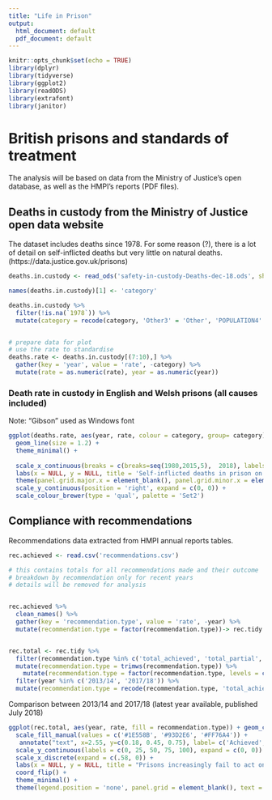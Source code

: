 ```yaml
---
title: "Life in Prison"
output:
  html_document: default
  pdf_document: default
---
```


```r
knitr::opts_chunk$set(echo = TRUE)
library(dplyr)
library(tidyverse)
library(ggplot2)
library(readODS)
library(extrafont)
library(janitor)
```

<h1>British prisons and standards of treatment</h1>
The analysis will be based on data from the Ministry of Justice's open database, as well as the HMPI's reports (PDF files).

<h2>Deaths in custody from the Ministry of Justice open data website</h2>

The dataset includes deaths since 1978. For some reason (?), there is a lot of detail on self-inflicted deaths but very little on natural deaths.
(https://data.justice.gov.uk/prisons)

```r
deaths.in.custody <- read_ods('safety-in-custody-Deaths-dec-18.ods', sheet = '1_1_Deaths_by_calendar_year', skip = 3)

names(deaths.in.custody)[1] <- 'category'

deaths.in.custody %>%
  filter(!is.na(`1978`)) %>%
  mutate(category = recode(category, 'Other3' = 'Other', 'POPULATION4' = 'Population')) -> deaths.in.custody


# prepare data for plot
# use the rate to standardise
deaths.rate <- deaths.in.custody[(7:10),] %>%
  gather(key = 'year', value = 'rate', -category) %>%
  mutate(rate = as.numeric(rate), year = as.numeric(year)) 
```


<h3>Death rate in custody in English and Welsh prisons (all causes included)</h3>
Note: "Gibson" used as Windows font

```r
ggplot(deaths.rate, aes(year, rate, colour = category, group= category)) +
  geom_line(size = 1.2) +
  theme_minimal() +
    
  scale_x_continuous(breaks = c(breaks=seq(1980,2015,5),  2018), labels = c('1980', '85', '90', '95', '2000', '05', '10', '15', '18'), limits = c(NA, 2018)) +
  labs(x = NULL, y = NULL, title = 'Self-inflicted deaths in prison on the rise in England and Wales', subtitle = 'Deaths/1,000 prisoners', caption = 'Data: Ministry of Justice') +
  theme(panel.grid.major.x = element_blank(), panel.grid.minor.x = element_blank(), legend.position = 'top', axis.ticks.x = element_line(colour = '#CCCCCC'), axis.line.x = element_line(colour = '#e6d9ce', size = .8), panel.grid.major.y = element_line(colour= '#e6d9ce'), panel.grid.minor.y = element_blank(), axis.text = element_text(colour = '#66605C'), text = element_text(family = 'Gibson', colour = '#66605C'), legend.title = element_blank(), legend.margin=margin(t = 3, unit='pt'), legend.spacing.x = unit(10, 'pt'), plot.caption = element_text(margin = margin(t = 15, unit = 'pt'))) +
  scale_y_continuous(position = 'right', expand = c(0, 0)) +
  scale_colour_brewer(type = 'qual', palette = 'Set2')
```

<h2>Compliance with recommendations</h2>
Recommendations data extracted from HMPI annual reports tables.
```r
rec.achieved <- read.csv('recommendations.csv')

# this contains totals for all recommendations made and their outcome
# breakdown by recommendation only for recent years
# details will be removed for analysis


rec.achieved %>%
  clean_names() %>%
  gather(key = 'recommendation.type', value = 'rate', -year) %>%
  mutate(recommendation.type = factor(recommendation.type))-> rec.tidy


rec.total <- rec.tidy %>%
  filter(recommendation.type %in% c('total_achieved', 'total_partial', 'total_not')) %>%
  mutate(recommendation.type = trimws(recommendation.type)) %>%
    mutate(recommendation.type = factor(recommendation.type, levels = c('total_achieved', 'total_partial', 'total_not'), ordered = TRUE)) %>%
  filter(year %in% c('2013/14', '2017/18')) %>%
  mutate(recommendation.type = recode(recommendation.type, 'total_achieved' = 'Achieved', 'total_partial' = 'Partially achieved', 'total_not' = 'Not achieved' ))
```


Comparison between 2013/14 and 2017/18 (latest year available, published July 2018)
```r
ggplot(rec.total, aes(year, rate, fill = recommendation.type)) + geom_col(position = position_fill(reverse = TRUE)) +
  scale_fill_manual(values = c('#1E558B', '#93D2E6', '#FF76A4')) +
   annotate("text", x=2.55, y=c(0.18, 0.45, 0.75), label= c('Achieved', 'Partially achieved',"Not achieved"), family = 'Gibson', colour = '#66605C') +
  scale_y_continuous(labels = c(0, 25, 50, 75, 100), expand = c(0, 0)) +
  scale_x_discrete(expand = c(.58, 0)) +
  labs(x = NULL, y = NULL, title = "Prisons increasingly fail to act on authority's recommendations", subtitle = '% of total', caption = 'Data: HMPI annual reports.\nThe count excludes recommendations that are no longer relevant.') +
  coord_flip() +
  theme_minimal() +
  theme(legend.position = 'none', panel.grid = element_blank(), text = element_text(family = 'Gibson', colour = '#66605C'), axis.ticks.x = element_line(colour= '#e6d9ce'), axis.line.y = element_line(colour = '#e6d9ce'), plot.margin = margin(t = 10, r = 10, b = 10, l = 10, unit = 'pt'), plot.subtitle = element_text(margin = margin(t = 0, r = 0, b = 20, l = 0)), plot.caption = element_text(margin = margin(t = 15, unit = 'pt')))
```

